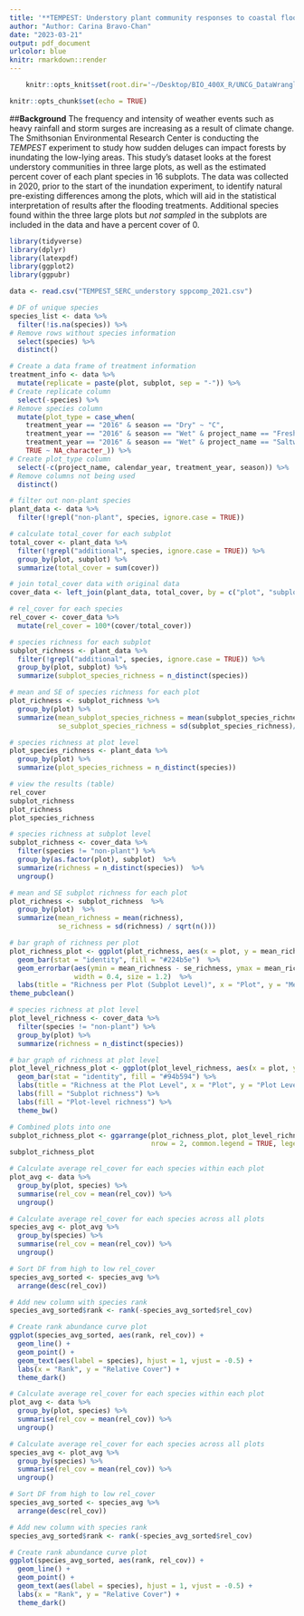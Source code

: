 ```yaml
---
title: '**TEMPEST: Understory plant community responses to coastal flooding**'
author: "Author: Carina Bravo-Chan"
date: "2023-03-21"
output: pdf_document
urlcolor: blue
knitr: rmarkdown::render
---
```


```r
    knitr::opts_knit$set(root.dir='~/Desktop/BIO_400X_R/UNCG_DataWrangling_Old')
```

```r
knitr::opts_chunk$set(echo = TRUE)
```

\##**Background** The frequency and intensity of weather events such as heavy rainfall and storm surges are increasing as a result of climate change. The Smithsonian Environmental Research Center is conducting the *TEMPEST* experiment to study how sudden deluges can impact forests by inundating the low-lying areas. This study's dataset looks at the forest understory communities in three large plots, as well as the estimated percent cover of each plant species in 16 subplots. The data was collected in 2020, prior to the start of the inundation experiment, to identify natural pre-existing differences among the plots, which will aid in the statistical interpretation of results after the flooding treatments. Additional species found within the three large plots but *not sampled* in the subplots are included in the data and have a percent cover of 0.

```r
library(tidyverse)
library(dplyr)
library(latexpdf)
library(ggplot2)
library(ggpubr)
```

```r
data <- read.csv("TEMPEST_SERC_understory sppcomp_2021.csv")

# DF of unique species
species_list <- data %>% 
  filter(!is.na(species)) %>% 
# Remove rows without species information
  select(species) %>% 
  distinct()

# Create a data frame of treatment information
treatment_info <- data %>% 
  mutate(replicate = paste(plot, subplot, sep = "-")) %>% 
# Create replicate column
  select(-species) %>% 
# Remove species column
  mutate(plot_type = case_when(
    treatment_year == "2016" & season == "Dry" ~ "C",
    treatment_year == "2016" & season == "Wet" & project_name == "Freshwater inundation" ~ "F",
    treatment_year == "2016" & season == "Wet" & project_name == "Saltwater inundation" ~ "S",
    TRUE ~ NA_character_)) %>% 
# Create plot_type column
  select(-c(project_name, calendar_year, treatment_year, season)) %>% 
# Remove columns not being used
  distinct()
```

```r
# filter out non-plant species
plant_data <- data %>%
  filter(!grepl("non-plant", species, ignore.case = TRUE))

# calculate total_cover for each subplot
total_cover <- plant_data %>%
  filter(!grepl("additional", species, ignore.case = TRUE)) %>%
  group_by(plot, subplot) %>%
  summarize(total_cover = sum(cover))

# join total_cover data with original data
cover_data <- left_join(plant_data, total_cover, by = c("plot", "subplot"))

# rel_cover for each species
rel_cover <- cover_data %>%
  mutate(rel_cover = 100*(cover/total_cover))

# species richness for each subplot
subplot_richness <- plant_data %>%
  filter(!grepl("additional", species, ignore.case = TRUE)) %>%
  group_by(plot, subplot) %>%
  summarize(subplot_species_richness = n_distinct(species))

# mean and SE of species richness for each plot
plot_richness <- subplot_richness %>%
  group_by(plot) %>%
  summarize(mean_subplot_species_richness = mean(subplot_species_richness),
            se_subplot_species_richness = sd(subplot_species_richness)/sqrt(n()))

# species richness at plot level
plot_species_richness <- plant_data %>%
  group_by(plot) %>%
  summarize(plot_species_richness = n_distinct(species))

# view the results (table)
rel_cover
subplot_richness
plot_richness
plot_species_richness
```

```r
# species richness at subplot level
subplot_richness <- cover_data %>% 
  filter(species != "non-plant") %>% 
  group_by(as.factor(plot), subplot)  %>% 
  summarize(richness = n_distinct(species))  %>% 
  ungroup()

# mean and SE subplot richness for each plot
plot_richness <- subplot_richness  %>% 
  group_by(plot)  %>% 
  summarize(mean_richness = mean(richness),
            se_richness = sd(richness) / sqrt(n()))

# bar graph of richness per plot
plot_richness_plot <- ggplot(plot_richness, aes(x = plot, y = mean_richness))  %>% 
  geom_bar(stat = "identity", fill = "#224b5e")  %>% 
  geom_errorbar(aes(ymin = mean_richness - se_richness, ymax = mean_richness + se_richness),
                width = 0.4, size = 1.2)  %>% 
  labs(title = "Richness per Plot (Subplot Level)", x = "Plot", y = "Mean Subplot Richness")  %>% 
theme_pubclean()

# species richness at plot level
plot_level_richness <- cover_data %>%
  filter(species != "non-plant") %>%
  group_by(plot) %>%
  summarize(richness = n_distinct(species))

# bar graph of richness at plot level
plot_level_richness_plot <- ggplot(plot_level_richness, aes(x = plot, y = richness)) %>% 
  geom_bar(stat = "identity", fill = "#94b594") %>% 
  labs(title = "Richness at the Plot Level", x = "Plot", y = "Plot Level Richness") %>% 
  labs(fill = "Subplot richness") %>% 
  labs(fill = "Plot-level richness") %>% 
  theme_bw()

# Combined plots into one
subplot_richness_plot <- ggarrange(plot_richness_plot, plot_level_richness_plot,
                                   nrow = 2, common.legend = TRUE, legend = "bottom") %>% 
subplot_richness_plot

# Calculate average rel_cover for each species within each plot
plot_avg <- data %>%
  group_by(plot, species) %>%
  summarise(rel_cov = mean(rel_cov)) %>%
  ungroup()

# Calculate average rel_cover for each species across all plots
species_avg <- plot_avg %>%
  group_by(species) %>%
  summarise(rel_cov = mean(rel_cov)) %>%
  ungroup()

# Sort DF from high to low rel_cover
species_avg_sorted <- species_avg %>%
  arrange(desc(rel_cov))

# Add new column with species rank
species_avg_sorted$rank <- rank(-species_avg_sorted$rel_cov)

# Create rank abundance curve plot
ggplot(species_avg_sorted, aes(rank, rel_cov)) +
  geom_line() +
  geom_point() +
  geom_text(aes(label = species), hjust = 1, vjust = -0.5) +
  labs(x = "Rank", y = "Relative Cover") +
  theme_dark()
```

```r
# Calculate average rel_cover for each species within each plot
plot_avg <- data %>%
  group_by(plot, species) %>%
  summarise(rel_cov = mean(rel_cov)) %>%
  ungroup()

# Calculate average rel_cover for each species across all plots
species_avg <- plot_avg %>%
  group_by(species) %>%
  summarise(rel_cov = mean(rel_cov)) %>%
  ungroup()

# Sort DF from high to low rel_cover
species_avg_sorted <- species_avg %>%
  arrange(desc(rel_cov))

# Add new column with species rank
species_avg_sorted$rank <- rank(-species_avg_sorted$rel_cov)

# Create rank abundance curve plot
ggplot(species_avg_sorted, aes(rank, rel_cov)) +
  geom_line() +
  geom_point() +
  geom_text(aes(label = species), hjust = 1, vjust = -0.5) +
  labs(x = "Rank", y = "Relative Cover") +
  theme_dark()
```
